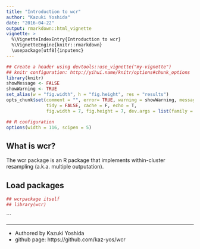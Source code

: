 ```yaml
---
title: "Introduction to wcr"
author: "Kazuki Yoshida"
date: "2016-04-22"
output: rmarkdown::html_vignette
vignette: >
  %\VignetteIndexEntry{Introduction to wcr}
  %\VignetteEngine{knitr::rmarkdown}
  \usepackage[utf8]{inputenc}
---
```


```r
## Create a header using devtools::use_vignette("my-vignette")
## knitr configuration: http://yihui.name/knitr/options#chunk_options
library(knitr)
showMessage <- FALSE
showWarning <- TRUE
set_alias(w = "fig.width", h = "fig.height", res = "results")
opts_chunk$set(comment = "", error= TRUE, warning = showWarning, message = showMessage,
               tidy = FALSE, cache = F, echo = T,
               fig.width = 7, fig.height = 7, dev.args = list(family = "sans"))

## R configuration
options(width = 116, scipen = 5)
```

## What is wcr?

The wcr package is an R package that implements within-cluster resampling (a.k.a. multiple outputation).


## Load packages

```r
## wcrpackage itself
## library(wcr)
```
```

--------------------
- Authored by Kazuki Yoshida
- github page: https://github.com/kaz-yos/wcr
